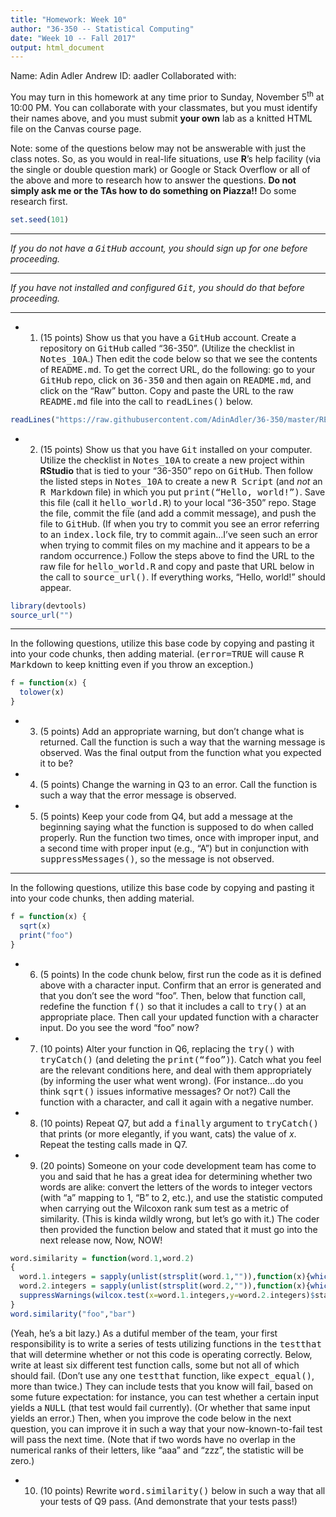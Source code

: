 ```yaml
---
title: "Homework: Week 10"
author: "36-350 -- Statistical Computing"
date: "Week 10 -- Fall 2017"
output: html_document
---
```


Name: Adin Adler
Andrew ID: aadler
Collaborated with: 

You may turn in this homework at any time prior to Sunday, November 5<sup>th</sup> at 10:00 PM. You can collaborate with your classmates, but you must identify their names above, and you must submit **your own** lab as a knitted HTML file on the Canvas course page.

Note: some of the questions below may not be answerable with just the class notes. So, as you would in real-life situations, use **R**'s help facility (via the single or double question mark) or Google or Stack Overflow or all of the above and more to research how to answer the questions. **Do not simply ask me or the TAs how to do something on Piazza!!** Do some research first.

```r
set.seed(101)
```

<hr>

*If you do not have a <tt>GitHub</tt> account, you should sign up for one before proceeding.*

<hr>

*If you have not installed and configured <tt>Git</tt>, you should do that before proceeding.*

<hr>

- 1) (15 points) Show us that you have a <tt>GitHub</tt> account. Create a repository on <tt>GitHub</tt> called "36-350". (Utilize the checklist in <tt>Notes_10A</tt>.) Then edit the code below so that we see the contents of <tt>README.md</tt>. To get the correct URL, do the following: go to your <tt>GitHub</tt> repo, click on <tt>36-350</tt> and then again on <tt>README.md</tt>, and click on the "Raw" button. Copy and paste the URL to the raw <tt>README.md</tt> file into the call to <tt>readLines()</tt> below.
```r
readLines("https://raw.githubusercontent.com/AdinAdler/36-350/master/README.md")
```

- 2) (15 points) Show us that you have <tt>Git</tt> installed on your computer. Utilize the checklist in <tt>Notes_10A</tt> to create a new project within **RStudio** that is tied to your "36-350" repo on <tt>GitHub</tt>. Then follow the listed steps in <tt>Notes_10A</tt> to create a new <tt>R Script</tt> (and *not* an <tt>R Markdown</tt> file) in which you put <tt>print("Hello, world!")</tt>. Save this file (call it <tt>hello_world.R</tt>) to your local "36-350" repo. Stage the file, commit the file (and add a commit message), and push the file to <tt>GitHub</tt>. (If when you try to commit you see an error referring to an <tt>index.lock</tt> file, try to commit again...I've seen such an error when trying to commit files on my machine and it appears to be a random occurrence.) Follow the steps above to find the URL to the raw file for <tt>hello_world.R</tt> and copy and paste that URL below in the call to <tt>source_url()</tt>. If everything works, "Hello, world!" should appear.
```r
library(devtools)
source_url("")
```

<hr>

In the following questions, utilize this base code by copying and pasting it into your code chunks, then adding material. (<tt>error=TRUE</tt> will cause <tt>R Markdown</tt> to keep knitting even if you throw an exception.)
```r
f = function(x) { 
  tolower(x) 
}
```

- 3) (5 points) Add an appropriate warning, but don't change what is returned. Call the function is such a way that the warning message is observed. Was the final output from the function what you expected it to be?

- 4) (5 points) Change the warning in Q3 to an error. Call the function is such a way that the error message is observed.

- 5) (5 points) Keep your code from Q4, but add a message at the beginning saying what the function is supposed to do when called properly. Run the function two times, once with improper input, and a second time with proper input (e.g., "A") but in conjunction with <tt>suppressMessages()</tt>, so the message is not observed.

<hr>

In the following questions, utilize this base code by copying and pasting it into your code chunks, then adding material.
```r
f = function(x) { 
  sqrt(x)
  print("foo")
}
```

- 6) (5 points) In the code chunk below, first run the code as it is defined above with a character input. Confirm that an error is generated and that you don't see the word "foo". Then, below that function call, redefine the function <tt>f()</tt> so that it includes a call to <tt>try()</tt> at an appropriate place. Then call your updated function with a character input. Do you see the word "foo" now?

- 7) (10 points) Alter your function in Q6, replacing the <tt>try()</tt> with <tt>tryCatch()</tt> (and deleting the <tt>print("foo")</tt>). Catch what you feel are the relevant conditions here, and deal with them appropriately (by informing the user what went wrong). (For instance...do you think <tt>sqrt()</tt> issues informative messages? Or not?) Call the function with a character, and call it again with a negative number.

- 8) (10 points) Repeat Q7, but add a <tt>finally</tt> argument to <tt>tryCatch()</tt> that prints (or more elegantly, if you want, cats) the value of $x$. Repeat the testing calls made in Q7. 

- 9) (20 points) Someone on your code development team has come to you and said that he has a great idea for determining whether two words are alike: convert the letters of the words to integer vectors (with "a" mapping to 1, "B" to 2, etc.), and use the statistic computed when carrying out the Wilcoxon rank sum test as a metric of similarity. (This is kinda wildly wrong, but let's go with it.) The coder then provided the function below and stated that it must go into the next release now, Now, NOW!
```r
word.similarity = function(word.1,word.2)
{
  word.1.integers = sapply(unlist(strsplit(word.1,"")),function(x){which(letters==x)})
  word.2.integers = sapply(unlist(strsplit(word.2,"")),function(x){which(letters==x)})
  suppressWarnings(wilcox.test(x=word.1.integers,y=word.2.integers)$statistic[[1]])
}
word.similarity("foo","bar")
```
(Yeah, he's a bit lazy.) As a dutiful member of the team, your first responsibility is to write a series of tests utilizing functions in the <tt>testthat</tt> that will determine whether or not this code is operating correctly. Below, write at least six different test function calls, some but not all of which should fail. (Don't use any one <tt>testthat</tt> function, like <tt>expect_equal()</tt>, more than twice.) They can include tests that you know will fail, based on some future expectation: for instance, you can test whether a certain input yields a <tt>NULL</tt> (that test would fail currently). (Or whether that same input yields an error.) Then, when you improve the code below in the next question, you can improve it in such a way that your now-known-to-fail test will pass the next time. (Note that if two words have no overlap in the numerical ranks of their letters, like "aaa" and "zzz", the statistic will be zero.)

- 10) (10 points) Rewrite <tt>word.similarity()</tt> below in such a way that all your tests of Q9 pass. (And demonstrate that your tests pass!)